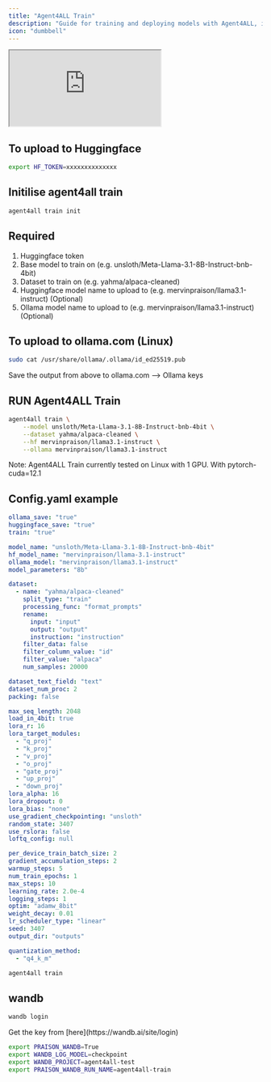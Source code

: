 ```yaml
---
title: "Agent4ALL Train"
description: "Guide for training and deploying models with Agent4ALL, including Hugging Face and Ollama integration with detailed configuration options"
icon: "dumbbell"
---
```


<div className="relative w-full aspect-video">
  <iframe
    className="absolute top-0 left-0 w-full h-full"
    src="https://www.youtube.com/embed/aLawE8kwCrI"
    title="YouTube video player"
    allow="accelerometer; autoplay; clipboard-write; encrypted-media; gyroscope; picture-in-picture"
    allowFullScreen
  ></iframe>
</div>

## To upload to Huggingface

```bash
export HF_TOKEN=xxxxxxxxxxxxxx
```

## Initilise agent4all train

```bash
agent4all train init
```

## Required

1. Huggingface token
2. Base model to train on (e.g. unsloth/Meta-Llama-3.1-8B-Instruct-bnb-4bit)
3. Dataset to train on (e.g. yahma/alpaca-cleaned)
4. Huggingface model name to upload to (e.g. mervinpraison/llama3.1-instruct) (Optional)
5. Ollama model name to upload to (e.g. mervinpraison/llama3.1-instruct) (Optional)

## To upload to ollama.com (Linux)

```bash
sudo cat /usr/share/ollama/.ollama/id_ed25519.pub
```

Save the output from above to ollama.com --> Ollama keys

## RUN Agent4ALL Train

```bash
agent4all train \
    --model unsloth/Meta-Llama-3.1-8B-Instruct-bnb-4bit \
    --dataset yahma/alpaca-cleaned \
    --hf mervinpraison/llama3.1-instruct \
    --ollama mervinpraison/llama3.1-instruct
```

Note: Agent4ALL Train currently tested on Linux with 1 GPU. With pytorch-cuda=12.1

## Config.yaml example

```yaml
ollama_save: "true"
huggingface_save: "true"
train: "true"

model_name: "unsloth/Meta-Llama-3.1-8B-Instruct-bnb-4bit"
hf_model_name: "mervinpraison/llama-3.1-instruct"
ollama_model: "mervinpraison/llama3.1-instruct"
model_parameters: "8b"

dataset:
  - name: "yahma/alpaca-cleaned"
    split_type: "train"
    processing_func: "format_prompts"
    rename:
      input: "input"
      output: "output"
      instruction: "instruction"
    filter_data: false
    filter_column_value: "id"
    filter_value: "alpaca"
    num_samples: 20000

dataset_text_field: "text"
dataset_num_proc: 2
packing: false

max_seq_length: 2048
load_in_4bit: true
lora_r: 16
lora_target_modules: 
  - "q_proj"
  - "k_proj"
  - "v_proj"
  - "o_proj"
  - "gate_proj"
  - "up_proj"
  - "down_proj"
lora_alpha: 16
lora_dropout: 0
lora_bias: "none"
use_gradient_checkpointing: "unsloth"
random_state: 3407
use_rslora: false
loftq_config: null

per_device_train_batch_size: 2
gradient_accumulation_steps: 2
warmup_steps: 5
num_train_epochs: 1
max_steps: 10
learning_rate: 2.0e-4
logging_steps: 1
optim: "adamw_8bit"
weight_decay: 0.01
lr_scheduler_type: "linear"
seed: 3407
output_dir: "outputs"

quantization_method: 
  - "q4_k_m"

```

```bash
agent4all train
```

## wandb

```bash
wandb login
```

<Note>
Get the key from [here](https://wandb.ai/site/login)
</Note>

```bash
export PRAISON_WANDB=True
export WANDB_LOG_MODEL=checkpoint
export WANDB_PROJECT=agent4all-test
export PRAISON_WANDB_RUN_NAME=agent4all-train  
```